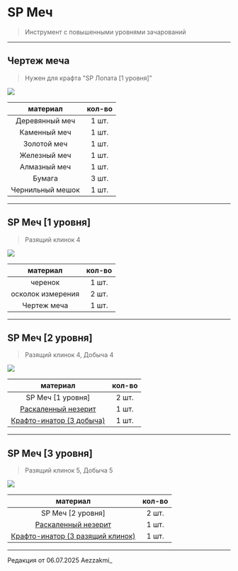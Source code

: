 # SP Меч
> Инструмент с повышенными уровнями зачарований

--------

## Чертеж меча 
> Нужен для крафта "SP Лопата [1 уровня]"

<img src="https://raw.githubusercontent.com/mc-eternity/web-wikipages/refs/heads/master/assets/draw_sword.webp" />

| материал | кол-во |
| :---------: | :---------: |
| Деревянный меч | 1 шт. |
| Каменный меч | 1 шт. |
| Золотой меч | 1 шт. |
| Железный меч | 1 шт. |
| Алмазный меч | 1 шт. |
| Бумага | 3 шт. |
| Чернильный мешок | 1 шт. |

--------

## SP Меч [1 уровня]
> Разящий клинок 4

<img src="https://raw.githubusercontent.com/mc-eternity/web-wikipages/refs/heads/master/assets/spsword.webp" />

| материал | кол-во |
| :---------: | :---------: |
| черенок | 1 шт. |
| осколок измерения | 2 шт. |
| Чертеж меча | 1 шт. |

--------

## SP Меч [2 уровня]
> Разящий клинок 4, Добыча 4

<img src="https://raw.githubusercontent.com/mc-eternity/web-wikipages/refs/heads/master/assets/spsword2.webp" />

| материал | кол-во |
| :---------: | :---------: |
| SP Меч [1 уровня] | 2 шт. |
| [Раскаленный незерит](https://www.etty.su/docs/wiki-survival/seasonpass/raskal) | 1 шт. |
| [Крафто-инатор (3 добыча)](https://www.etty.su/docs/wiki-survival/seasonpass/craftinator) | 1 шт. |

--------

## SP Меч [3 уровня]
> Разящий клинок 5, Добыча 5

<img src="https://raw.githubusercontent.com/mc-eternity/web-wikipages/refs/heads/master/assets/spsword3.webp" />

| материал | кол-во |
| :---------: | :---------: |
| SP Меч [2 уровня] | 2 шт. |
| [Раскаленный незерит](https://www.etty.su/docs/wiki-survival/seasonpass/raskal) | 1 шт. |
| [Крафто-инатор (3 разящий клинок)](https://www.etty.su/docs/wiki-survival/seasonpass/craftinator) | 1 шт. |

--------

<Badge bgColor="#ffad47" textColor="#000000">Редакция от 06.07.2025</Badge> <Badge bgColor="#88bfbd" textColor="#000000">Aezzakmi_</Badge>